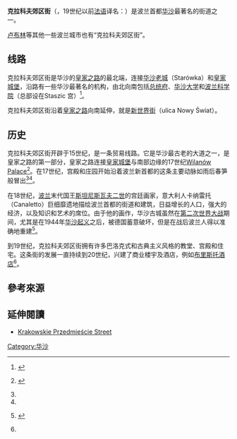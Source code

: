 {{Infobox road
|marker_image=[[File:Widok_na_krakowskie_przedmiescie_po_remoncie.jpg|300px]]
|highway_name=克拉科夫郊区街
|length_km=1
|established=15世纪
|starting_terminus=[[城堡广场_(华沙)|城堡广场]]
|ending_terminus=[[尼古拉·哥白尼|尼古拉·哥白尼]]纪念碑
|cities=[[华沙|华沙]]
}}

'''克拉科夫郊区街'''（{{lang-pl|Krakowskie Przedmieście}}，19世纪以前[[法语|法语]]译名：{{lang|fr|Faubourg de Cracovie}}）是波兰首都[[华沙|华沙]]最著名的街道之一。

[[卢布林|卢布林]]等其他一些波兰城市也有“克拉科夫郊区街”。

==线路==
克拉科夫郊区街是华沙的[[皇家之路_(华沙)|皇家之路]]的最北端，连接[[华沙老城|华沙老城]]（Starówka）和[[皇家城堡_(华沙)|皇家城堡]]，沿路有一些华沙最著名的机构，由北向南包括[[总统府_(华沙)|总统府]]、[[华沙大学|华沙大学]]和[[波兰科学院|波兰科学院]]（总部设在Staszic 宫）<ref name="warsawtour">{{pl icon}} {{cite web |author =  |url = http://www.warsawtour.pl/index.php?id=56&pid=1593121032 |title = Trakt Królewski |work = www.warsawtour.pl |publisher =  |pages =  |page =  |date =  |accessdate = 2008-09-18 |archive-date = 2011-07-24 |archive-url = https://web.archive.org/web/20110724122226/http://www.warsawtour.pl/index.php?id=56&pid=1593121032 |dead-url = no }}</ref>。

克拉科夫郊区街沿着[[皇家之路_(华沙)|皇家之路]]向南延伸，就是[[新世界街|新世界街]]（ulica Nowy Świat）。

==历史==
克拉科夫郊区街开辟于15世纪，是一条贸易线路。它是华沙最古老的大道之一，是皇家之路的第一部分，皇家之路连接[[皇家城堡_(华沙)|皇家城堡]]与南部边缘的17世纪[[Wilanów_Palace|Wilanów Palace]]<ref name="warsaw_voice">{{en icon}} {{cite web |author = Magdalena Błaszczyk |url = http://www.warsawvoice.pl/view/1845636 |title = History Gets a Facelift |work = www.warsawvoice.pl |publisher =  |pages =  |page =  |date = 13 August 2008 |accessdate = 2008-09-17 }}{{dead link|date=2017年11月 |bot=InternetArchiveBot |fix-attempted=yes }}</ref>。在17世纪，宫殿和庄园开始沿着波兰新首都的这条主要动脉如雨后春笋般冒出<ref name="warsawtour" /><ref name="warsaw_voice" />。 

在18世纪，[[波兰|波兰]]末代国王[[斯坦尼斯瓦夫二世|斯坦尼斯瓦夫二世]]的宫廷画家，意大利人卡纳雷托（Canaletto）巨细靡遗地描绘波兰首都的街道和建筑，日益增长的人口，强大的经济，以及知识和艺术的席位。由于他的画作，华沙古城虽然在[[第二次世界大战|第二次世界大战]]期间，尤其是在1944年[[华沙起义|华沙起义]]之后，被德国蓄意破坏，但是在战后波兰人得以准确地重建<ref>{{en icon}} {{cite web |author = Anthony M. Tung |url = http://www.anthonymtung.com/excerpts.htm |title = Preserving the World's Great Cities |work = www.anthonymtung.com |publisher =  |pages =  |page =  |date =  |accessdate = 2008-09-18 |deadurl = yes |archiveurl = https://web.archive.org/web/20081005123437/http://www.anthonymtung.com/excerpts.htm |archivedate = 2008-10-05 }}</ref>。

到19世纪，克拉科夫郊区街拥有许多巴洛克式和古典主义风格的教堂、宫殿和住宅。这条街的发展一直持续到20世纪，兴建了商业楼宇及酒店，例如[[布里斯托酒店|布里斯托酒店]]<ref name="warsaw_voice" />。

==參考來源==
{{reflist|2}}

== 延伸閱讀 ==
{{commons-inline|Krakowskie Przedmieście in Warsaw}}
* [http://um.warszawa.pl/v_syrenka/perelki/index_en.php?mi_id=7&dz_id=12 Krakowskie Przedmieście Street] {{Wayback|url=http://um.warszawa.pl/v_syrenka/perelki/index_en.php?mi_id=7&dz_id=12 |date=20071122070122 }}

{{Authority control}}
[[Category:华沙|Category:华沙]]